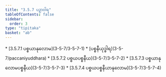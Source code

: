 ```yaml
---
title: "3.5.7 ပဉှာဝါရ"
tableOfContents: false
sidebar:
  order: 3
type: "tipitaka"
basket: "ab"
---
```



<DynamicBreadcrumb />



<TableOfContents>
* [3.5.7.1 ပစ္စယာနုလောမ](3-5-7/3-5-7-1)
* [ပစ္စနီယုဒ္ဓါရ](3-5-7/paccaniyuddhara)
* [3.5.7.2 ပစ္စယပစ္စနီယ](3-5-7/3-5-7-2)
* [3.5.7.3 ပစ္စယာနုလောမပစ္စနီယ](3-5-7/3-5-7-3)
* [3.5.7.4 ပစ္စယပစ္စနီယာနုလောမ](3-5-7/3-5-7-4)
</TableOfContents>